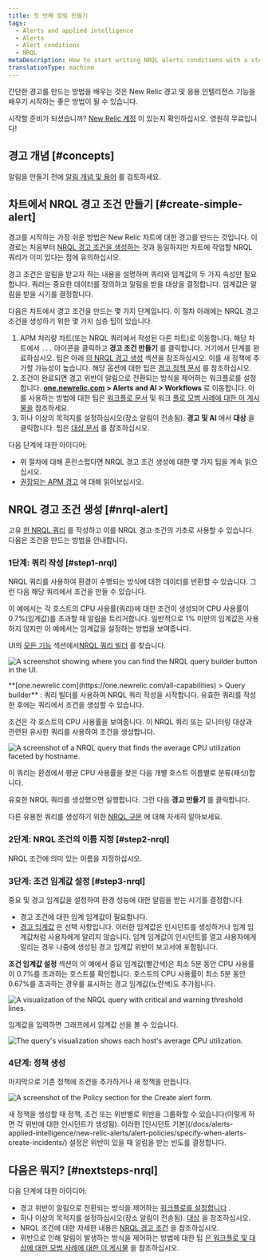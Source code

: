 ```yaml
---
title: 첫 번째 알림 만들기
tags:
  - Alerts and applied intelligence
  - Alerts
  - Alert conditions
  - NRQL
metaDescription: How to start writing NRQL alerts conditions with a step-by-step user case.
translationType: machine
---
```







간단한 경고를 만드는 방법을 배우는 것은 New Relic 경고 및 응용 인텔리전스 기능을 배우기 시작하는 좋은 방법이 될 수 있습니다.

시작할 준비가 되셨습니까? [New Relic 계정](https://newrelic.com/signup) 이 있는지 확인하십시오. 영원히 무료입니다!

## 경고 개념 [#concepts]

알림을 만들기 전에 [알림 개념 및 용어](/docs/alerts-applied-intelligence/applied-intelligence/incident-intelligence/basic-alerting-concepts) 를 검토하세요.

## 차트에서 NRQL 경고 조건 만들기 [#create-simple-alert]

경고를 시작하는 가장 쉬운 방법은 New Relic 차트에 대한 경고를 만드는 것입니다. 이 경로는 처음부터 [NRQL 경고 조건을 생성하는](/docs/alerts-applied-intelligence/new-relic-alerts/alert-conditions/create-nrql-alert-conditions) 것과 동일하지만 차트에 작업할 NRQL 쿼리가 이미 있다는 점에 유의하십시오.

경고 조건은 알림을 받고자 하는 내용을 설명하며 쿼리와 임계값의 두 가지 속성만 필요합니다. 쿼리는 중요한 데이터를 정의하고 알림을 받을 대상을 결정합니다. 임계값은 알림을 받을 시기를 결정합니다.

다음은 차트에서 경고 조건을 만드는 몇 가지 단계입니다. 이 절차 아래에는 NRQL 경고 조건을 생성하기 위한 몇 가지 심층 팁이 있습니다.

1. APM 처리량 차트(또는 NRQL 쿼리에서 작성된 다른 차트)로 이동합니다. 해당 차트에서 `...` 아이콘을 클릭하고 **경고 조건 만들기** 를 클릭합니다. 거기에서 단계를 완료하십시오. 팁은 아래 [의 NRQL 경고 생성](#nrql-alert) 섹션을 참조하십시오. 이를 새 정책에 추가할 가능성이 높습니다. 해당 옵션에 대한 팁은 [경고 정책 문서](/docs/alerts-applied-intelligence/new-relic-alerts/alert-policies/specify-when-alerts-create-incidents/#preference-policy) 를 참조하십시오.
2. 조건이 완료되면 경고 위반이 알림으로 전환되는 방식을 제어하는 워크플로를 설정합니다. **[one.newrelic.com](https://one.newrelic.com/all-capabilities) > Alerts and AI > Workflows** 로 이동합니다. 이를 사용하는 방법에 대한 팁은 [워크플로 문서](/docs/alerts-applied-intelligence/applied-intelligence/incident-workflows/incident-workflows) 및 워크 [플로 모범 사례에 대한 이 게시물을](https://discuss.newrelic.com/t/relic-solution-patterns-for-implementing-alerts-workflows/188605) 참조하세요.
3. 하나 이상의 목적지를 설정하십시오(장소 알림이 전송됨). **경고 및 AI** 에서 **대상** 을 클릭합니다. 팁은 [대상 문서](/docs/alerts-applied-intelligence/notifications/destinations) 를 참조하십시오.

다음 단계에 대한 아이디어:

* 위 절차에 대해 혼란스럽다면 NRQL 경고 조건 생성에 대한 몇 가지 팁을 계속 읽으십시오.
* [권장되는 APM 경고](/docs/alerts-applied-intelligence/new-relic-alerts/get-started/condition-recommendations) 에 대해 읽어보십시오.

## NRQL 경고 조건 생성 [#nrql-alert]

고유 [한 NRQL 쿼리](/docs/query-your-data/nrql-new-relic-query-language/get-started/introduction-nrql-new-relics-query-language) 를 작성하고 이를 NRQL 경고 조건의 기초로 사용할 수 있습니다. 다음은 조건을 만드는 방법을 안내합니다.

### 1단계: 쿼리 작성 [#step1-nrql]

NRQL 쿼리를 사용하여 환경이 수행되는 방식에 대한 데이터를 반환할 수 있습니다. 그런 다음 해당 쿼리에서 조건을 만들 수 있습니다.

이 예에서는 각 호스트의 CPU 사용률(쿼리)에 대한 조건이 생성되어 CPU 사용률이 0.7%(임계값)를 초과할 때 알림을 트리거합니다. 일반적으로 1% 미만의 임계값은 사용하지 않지만 이 예에서는 임계값을 설정하는 방법을 보여줍니다.

UI의 [모든 기능](https://one.newrelic.com/all-capabilities) 섹션에서[NRQL 쿼리 빌더](/docs/query-your-data/explore-query-data/query-builder/use-advanced-nrql-mode-query-data/) 를 찾습니다.

<img
  title="A screenshot showing where you can find the NRQL query builder button in the UI."
  alt="A screenshot showing where you can find the NRQL query builder button in the UI."
  src={accountsQueryBuilder}
/>

<figcaption>
  **[one.newrelic.com](https://one.newrelic.com/all-capabilities) > Query builder** : 쿼리 빌더를 사용하여 NRQL 쿼리 작성을 시작합니다. 유효한 쿼리를 작성한 후에는 쿼리에서 조건을 생성할 수 있습니다.
</figcaption>

조건은 각 호스트의 CPU 사용률을 보여줍니다. 이 NRQL 쿼리 또는 모니터링 대상과 관련된 유사한 쿼리를 사용하여 조건을 생성합니다.

<img
  title="A screenshot of a NRQL query that finds the average CPU utilization faceted by hostname."
  alt="A screenshot of a NRQL query that finds the average CPU utilization faceted by hostname."
  src={accountsNrqlQuery}
/>

<figcaption>
  이 쿼리는 환경에서 평균 CPU 사용률을 찾은 다음 개별 호스트 이름별로 분류(패싯)합니다.
</figcaption>

유효한 NRQL 쿼리를 생성했으면 실행합니다. 그런 다음 **경고 만들기** 를 클릭합니다.

다른 유용한 쿼리를 생성하기 위한 [NRQL 구문](/docs/query-your-data/nrql-new-relic-query-language/get-started/introduction-nrql-new-relics-query-language/#syntax) 에 대해 자세히 알아보세요.

### 2단계: NRQL 조건의 이름 지정 [#step2-nrql]

NRQL 조건에 의미 있는 이름을 지정하십시오.

### 3단계: 조건 임계값 설정 [#step3-nrql]

중요 및 경고 임계값을 설정하여 환경 성능에 대한 알림을 받는 시기를 결정합니다.

* 경고 조건에 대한 임계 임계값이 필요합니다.
* [경고 임계값](/docs/alerts-applied-intelligence/new-relic-alerts/alert-conditions/set-thresholds-alert-condition/#threshold-levels) 은 선택 사항입니다. 이러한 임계값은 인시던트를 생성하거나 임계 임계값처럼 사용자에게 알리지 않습니다. 임계 임계값이 인시던트를 열고 사용자에게 알리는 경우 나중에 생성된 경고 임계값 위반이 보고서에 포함됩니다.

**조건 임계값 설정** 섹션의 이 예에서 중요 임계값(빨간색)은 최소 5분 동안 CPU 사용률이 0.7%를 초과하는 호스트를 확인합니다. 호스트의 CPU 사용률이 최소 5분 동안 0.67%를 초과하는 경우를 표시하는 경고 임계값(노란색)도 추가됩니다.

<img
  title="A visualization of the NRQL query with critical and warning threshold lines."
  alt="A visualization of the NRQL query with critical and warning threshold lines."
  src={accountsAlertThresholdsStatic}
/>

임계값을 입력하면 그래프에서 임계값 선을 볼 수 있습니다.

<img
  title="The query's visualization shows each host's average CPU utilization."
  alt="The query's visualization shows each host's average CPU utilization."
  src={accountsShowNrqlGraph}
/>

### 4단계: 정책 생성

마지막으로 기존 정책에 조건을 추가하거나 새 정책을 만듭니다.

<img
  title="A screenshot of the Policy section for the Create alert form."
  alt="A screenshot of the Policy section for the Create alert form."
  src={accountsNrqlCreatePolicy}
/>

<figcaption>
  새 정책을 생성할 때 정책, 조건 또는 위반별로 위반을 그룹화할 수 있습니다(이렇게 하면 각 위반에 대한 인시던트가 생성됨). 이러한 [인시던트 기본](/docs/alerts-applied-intelligence/new-relic-alerts/alert-policies/specify-when-alerts-create-incidents/) 설정은 위반이 있을 때 알림을 받는 빈도를 결정합니다.
</figcaption>

## 다음은 뭐지? [#nextsteps-nrql]

다음 단계에 대한 아이디어:

* 경고 위반이 알림으로 전환되는 방식을 제어하는 [워크플로를 설정합니다](/docs/alerts-applied-intelligence/applied-intelligence/incident-workflows/incident-workflows) .
* 하나 이상의 목적지를 설정하십시오(장소 알림이 전송됨). [대상](/docs/alerts-applied-intelligence/notifications/destinations) 을 참조하십시오.
* NRQL 조건에 대한 자세한 내용은 [NRQL 경고 조건](/docs/alerts-applied-intelligence/new-relic-alerts/alert-conditions/create-nrql-alert-conditions) 을 참조하십시오.
* 위반으로 인해 알림이 발생하는 방식을 제어하는 방법에 대한 팁 [은 워크플로 및 대상에 대한 모범 사례에 대한 이 게시물](https://discuss.newrelic.com/t/relic-solution-patterns-for-implementing-alerts-workflows/188605) 을 참조하십시오.
